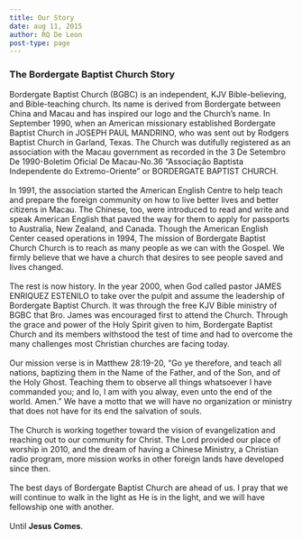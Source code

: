 ```yaml
---
title: Our Story
date: aug 11, 2015
author: RQ De Leon
post-type: page
---
```


### The Bordergate Baptist Church Story ###

Bordergate Baptist Church (BGBC) is an independent, KJV Bible-believing, and Bible-teaching church. Its name is derived from Bordergate between China and Macau and has inspired our logo and the Church’s name. In September 1990, when an American missionary established Bordergate Baptist Church in JOSEPH PAUL MANDRINO, who was sent out by Rodgers Baptist Church in Garland, Texas. The Church was dutifully registered as an association with the Macau government as recorded in the 3 De Setembro De 1990-Boletim Oficial De Macau-No.36 “Associação Baptista Independente do Extremo-Oriente” or BORDERGATE BAPTIST CHURCH.
\
\
In 1991, the association started the American English Centre to help teach and prepare the foreign community on how to live better lives and better citizens in Macau. The Chinese, too, were introduced to read and write and speak American English that paved the way for them to apply for passports to Australia, New Zealand, and Canada. Though the American English Center ceased operations in 1994, The mission of Bordergate Baptist Church Church is to reach as many people as we can with the Gospel. We firmly believe that we have a church that desires to see people saved and lives changed.
\
\
The rest is now history. In the year 2000, when God called pastor JAMES ENRIQUEZ ESTENILO to take over the pulpit and assume the leadership of Bordergate Baptist Church. It was through the free KJV Bible ministry of BGBC that Bro. James was encouraged first to attend the Church. Through the grace and power of the Holy Spirit given to him, Bordergate Baptist Church and its members withstood the test of time and had to overcome the many challenges most Christian churches are facing today.
\
\
Our mission verse is in Matthew 28:19-20, “Go ye therefore, and teach all nations, baptizing them in the Name of the Father, and of the Son, and of the Holy Ghost. Teaching them to observe all things whatsoever I have commanded you; and lo, I am with you alway, even unto the end of the world. Amen.” We have a motto that we will have no organization or ministry that does not have for its end the salvation of souls.
\
\
The Church is working together toward the vision of evangelization and reaching out to our community for Christ. The Lord provided our place of worship in 2010, and the dream of having a Chinese Ministry, a Christian radio program, more mission works in other foreign lands have developed since then.
\
\
The best days of Bordergate Baptist Church are ahead of us. I pray that we will continue to walk in the light as He is in the light, and we will have fellowship one with another.
\
\
Until **Jesus Comes**.

